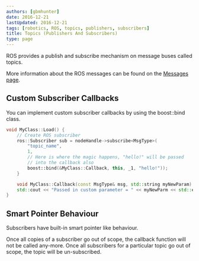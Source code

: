 ```yaml
---
authors: [gbmhunter]
date: 2016-12-21
lastUpdated: 2016-12-21
tags: [robotics, ROS, topics, publishers, subscribers]
title: Topics (Publishers And Subscribers)
type: page
---
```


ROS provides a publish and subscribe mechanism on message buses called topics.

More information about the ROS messages can be found on the [Messages page](/robotics/ros/messages).

## Custom Subscriber Callbacks

You can implement custom subscriber callbacks by using the boost::bind class.

```c++    
void MyClass::Load() {
    // Create ROS subscriber
    ros::Subscriber sub = nodeHandle->subscribe<MsgType>(
        "topic_name",
        1,
        // Here is where the magic happens, "hello!" will be passed
        // into the callback also
        boost::bind(&MyClass::Callback, this, _1, "hello!"));
    }

    void MyClass::Callback(const MsgType& msg, std::string myNewParam) {
    std::cout << "Passed in custom parameter = " << myNewParm << std::endl;
}
```

## Smart Pointer Behaviour

Subscribers have built-in smart pointer like behaviour.

Once all copies of a subscriber go out of scope, the callback function will not be called any-more. Once all subscribers for a particular topic go out of scope, the topic will be un-subscribed.
